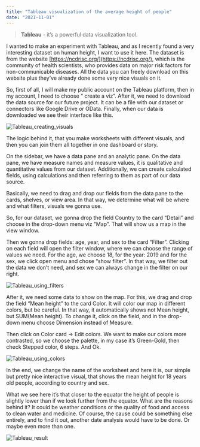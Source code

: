 ```yaml
---
title: "Tableau visualization of the average height of people"
date: "2021-11-01"
---
```



> **Tableau** - it’s a powerful data visualization tool.


I wanted to make an experiment with Tableau, and as I recently found a very interesting dataset on human height, I want to use it here. The dataset is from the website [https://ncdrisc.org/](https://ncdrisc.org/), which is the community of health scientists, who provides data on major risk factors for non-communicable diseases. All the data you can freely download on this website plus they’ve already done some very nice visuals on it.

So, first of all, I will make my public account on the Tableau platform, then in my account, I need to choose “ create a viz”. After it, we need to download the data source for our future project. It can be a file with our dataset or connectors like Google Drive or OData. Finally, when our data is downloaded we see their interface like this.


![Tableau_creating_visuals](./imgs/tableau_1.png)


The logic behind it, that you make worksheets with different visuals, and then you can join them all together in one dashboard or story.



On the sidebar, we have a data pane and an analytic pane. On the data pane, we have measure names and measure values, it is qualitative and quantitative values from our dataset. Additionally, we can create calculated fields, using calculations and then referring to them as part of our data source.

Basically, we need to drag and drop our fields from the data pane to the cards, shelves, or view area. In that way, we determine what will be where and what filters, visuals we gonna use.



So, for our dataset, we gonna drop the field Country to the card “Detail” and choose in the drop-down menu viz “Map”. That will show us a map in the view window.


Then we gonna drop fields: age, year, and sex to the card “Filter”. Clicking on each field will open the filter window, where we can choose the range of values we need. For the age, we choose 18, for the year: 2019 and for the sex, we click open menu and chose “show filter”. In that way, we filter out the data we don’t need, and sex we can always change in the filter on our right.


![Tableau_using_filters](./imgs/tableau_2.png)


After it, we need some data to show on the map. For this, we drag and drop the field “Mean height” to the card Color. It will color our map in different colors, but be careful. In that way, it automatically shows not Mean height, but SUM(Mean height). To change it, click on the field, and in the drop-down menu choose Dimension instead of Measure.

Then click on Color card -> Edit colors. We want to make our colors more contrasted, so we choose the palette, in my case it’s Green-Gold, then check Stepped color, 6 steps. And Ok.


![Tableau_using_colors](./imgs/tableau_3.png)


In the end, we change the name of the worksheet and here it is, our simple but pretty nice interactive visual, that shows the mean height for 18 years old people, according to country and sex.

What we see here it’s that closer to the equator the height of people is slightly lower than if we look further from the equator. What are the reasons behind it? It could be weather conditions or the quality of food and access to clean water and medicine. Of course, the cause could be something else entirely, and to find it out, another date analysis would have to be done. Or maybe even more than one.

![Tableau_result](./imgs/tableau_4.png)
